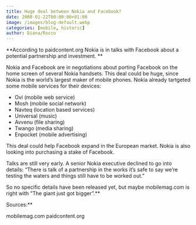 ```yaml
---
title: Huge deal between Nokia and Facebook?
date: 2008-01-22T00:00:00+01:00
image: /images/blog-default.webp
categories: [mobile, historic]
author: Diana/Rocco
---
```


<div class="entry-content">
**According to paidcontent.org Nokia is in talks with Facebook about a potential partnership and investment. ** 



Nokia and Facebook are in negotiations about porting Facebook on the home screen of several Nokia handsets. This deal could be huge, since Nokia is the world’s largest maker of mobile phones. Nokia already tartgeted some mobile services for their devices:<ul>	<li>Ovi (mobile web service)</li>	<li>Mosh (mobile social network)</li>	<li>Navteq (location based services)</li>	<li>Universal (music)</li>	<li>Avvenu (file sharing)</li>	<li>Twango (media sharing)</li>	<li>Enpocket (mobile advertising)</li></ul>

This deal could help Facebook expand in the European market. Nokia is also looking into purchasing a stake of Facebook.



Talks are still very early. A senior Nokia executive declined to go into details: “There is talk of a partnership in the works it’s safe to say we’re testing the waters and things still have to be worked out.”



So no specific details have been released yet, but maybe mobilemag.com is right with “The giant just got bigger”.**



Sources:** 

mobilemag.compaidcontent.org
</div>

